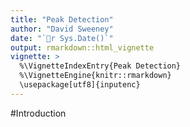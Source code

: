 ```yaml
---
title: "Peak Detection"
author: "David Sweeney"
date: "`r Sys.Date()`"
output: rmarkdown::html_vignette
vignette: >
  %\VignetteIndexEntry{Peak Detection}
  %\VignetteEngine{knitr::rmarkdown}
  \usepackage[utf8]{inputenc}
---
```


#Introduction
    